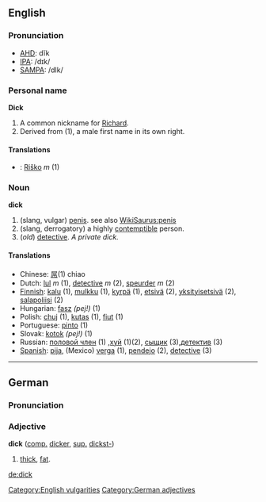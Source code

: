 ==English==
===Pronunciation===
*[[w:AHD|AHD]]: dĭk
*[[w:IPA|IPA]]: /dɪk/
*[[w:SAMPA|SAMPA]]: /dIk/

===Personal name===
'''Dick'''

#A common nickname for [[Richard]].
#Derived from (1), a male first name in its own right.

====Translations====
*{{sk}}: [[Riško]] ''m'' (1)

===Noun===
'''dick'''

#(slang, vulgar) [[penis]]. see also [[WikiSaurus:penis]]
#(slang, derrogatory) a highly [[contemptible]] person.
#(''old'') [[detective]].  ''A private dick.''

====Translations====
*Chinese: [[屌]](1) chiao
*Dutch: [[lul]] ''m'' (1), [[detective]] ''m'' (2), [[speurder]] ''m'' (2)
*[[Finnish]]: [[kalu]] (1), [[mulkku]] (1), [[kyrpä]] (1), [[etsivä]] (2), [[yksityisetsivä]] (2), [[salapoliisi]] (2)
*Hungarian: [[fasz]] ''(pej!)'' (1)
*Polish: [[chuj]] (1), [[kutas]] (1), [[fiut]] (1)
*Portuguese: [[pinto]] (1)
*Slovak: [[kotok]] ''(pej!)'' (1)
*Russian: [[половой член]] (1) ,[[хуй]] (1)(2), [[сыщик]] (3),[[детектив]] (3)
*[[Spanish]]: [[pija]], (Mexico) [[verga]] (1), [[pendejo]] (2), [[detective]] (3)

[[Category:English vulgarities]]
----

==German==
===Pronunciation===
{{IPA|[dɪk]}}

===Adjective===
'''dick''' ([[comparative|comp.]] [[dicker]], [[superlative|sup.]] [[dickst-]])

#[[thick]], [[fat]].

[[Category:German adjectives]]

[[de:dick]]